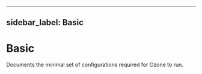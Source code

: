 
---
sidebar_label: Basic
---

# Basic


Documents the minimal set of configurations required for Ozone to run.

<DocCardList/>
